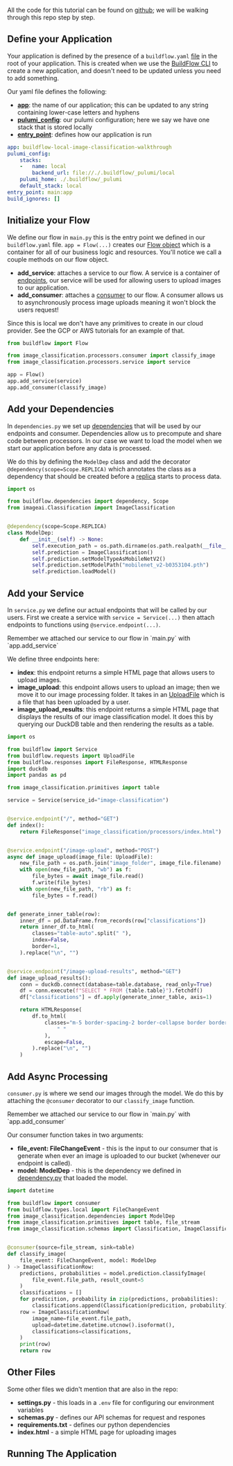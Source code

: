 

All the code for this tutorial can be found on [github](https://github.com/launchflow/buildflow-local-image-classification); we will be walking through this repo step by step.

## Define your Application

Your application is defined by the presence of a `buildflow.yaml` [file](/buildflow/programming-guide/buildflow-yaml) in the root of your application.
This is created when we use the [BuildFlow CLI](/buildflow/reference/cli/init) to create a new application, and doesn't need to be updated unless you need to add something.

Our yaml file defines the following:
- [**app**](/buildflow/programming-guide/buildflow-yaml#app): the name of our application; this can be updated to any string containing lower-case letters and hyphens
- [**pulumi_config**](/buildflow/programming-guide/buildflow-yaml#pulumi-configure): our pulumi configuration; here we say we have one stack that is stored locally
- [**entry_point**](/buildflow/programming-guide/buildflow-yaml#entry-point): defines how our application is run

```yaml
app: buildflow-local-image-classification-walkthrough
pulumi_config:
    stacks:
    -   name: local
        backend_url: file://./.buildflow/_pulumi/local
    pulumi_home: ./.buildflow/_pulumi
    default_stack: local
entry_point: main:app
build_ignores: []
```

## Initialize your Flow

We define our flow in `main.py` this is the entry point we defined in our `buildflow.yaml` file. `app = Flow(...)` creates our [Flow object](/buildflow/programming-guide/flows) which is a container for all of our business logic and resources.
You'll notice we call a couple methods on our flow object.

- **add_service**: attaches a service to our flow. A service is a container of [endpoints](/buildflow/programming-guide/endpoints), our service will be used for allowing users to upload images to our application.
- **add_consumer**: attaches a [consumer](/buildflow/programming-guide/consumers) to our flow. A consumer allows us to asynchronously process image uploads meaning it won't block the users request!

<Tip>
    Since this is local we don't have any primitives to create in our cloud provider. See the GCP or AWS tutorials for an example of that.
</Tip>

```python
from buildflow import Flow

from image_classification.processors.consumer import classify_image
from image_classification.processors.service import service

app = Flow()
app.add_service(service)
app.add_consumer(classify_image)
```

## Add your Dependencies

In `dependencies.py` we set up [dependencies](/buildflow/programming-guide/dependencies) that will be used by our endpoints and consumer. Dependencies allow us to precompute and share code between processors. In our case we want to load the model when we start our application before any data is processed.

We do this by defining the `ModelDep` class and add the decorator `@dependency(scope=Scope.REPLICA)` which annotates the class as a dependency that should be created before a [replica](/buildflow/concepts#replicas) starts to process data.

```python
import os

from buildflow.dependencies import dependency, Scope
from imageai.Classification import ImageClassification


@dependency(scope=Scope.REPLICA)
class ModelDep:
    def __init__(self) -> None:
        self.execution_path = os.path.dirname(os.path.realpath(__file__))
        self.prediction = ImageClassification()
        self.prediction.setModelTypeAsMobileNetV2()
        self.prediction.setModelPath("mobilenet_v2-b0353104.pth")
        self.prediction.loadModel()
```


## Add your Service

In `service.py` we define our actual endpoints that will be called by our users.  First we create a service with `service = Service(...)` then attach endpoints to functions using `@service.endpoint(...)`.

<Tip>
    Remember we attached our service to our flow in `main.py` with `app.add_service`
</Tip>


We define three endpoints here:

- **index**: this endpoint returns a simple HTML page that allows users to upload images.
- **image_upload**: this endpoint allows users to upload an image; then we move it to our image processing folder. It takes in an [UploadFile](/buildflow/programming-guide/endpoints#other-request-types) which is a file that has been uploaded by a user.
- **image_upload_results**: this endpoint returns a simple HTML page that displays the results of our image classification model. It does this by querying our DuckDB table and then rendering the results as a table.

```python
import os

from buildflow import Service
from buildflow.requests import UploadFile
from buildflow.responses import FileResponse, HTMLResponse
import duckdb
import pandas as pd

from image_classification.primitives import table

service = Service(service_id="image-classification")


@service.endpoint("/", method="GET")
def index():
    return FileResponse("image_classification/processors/index.html")


@service.endpoint("/image-upload", method="POST")
async def image_upload(image_file: UploadFile):
    new_file_path = os.path.join("image_folder", image_file.filename)
    with open(new_file_path, "wb") as f:
        file_bytes = await image_file.read()
        f.write(file_bytes)
    with open(new_file_path, "rb") as f:
        file_bytes = f.read()


def generate_inner_table(row):
    inner_df = pd.DataFrame.from_records(row["classifications"])
    return inner_df.to_html(
        classes="table-auto".split(" "),
        index=False,
        border=1,
    ).replace("\n", "")


@service.endpoint("/image-upload-results", method="GET")
def image_upload_results():
    conn = duckdb.connect(database=table.database, read_only=True)
    df = conn.execute(f"SELECT * FROM {table.table}").fetchdf()
    df["classifications"] = df.apply(generate_inner_table, axis=1)

    return HTMLResponse(
        df.to_html(
            classes="m-5 border-spacing-2 border-collapse border border-slate-500 table-auto".split(
                " "
            ),
            escape=False,
        ).replace("\n", "")
    )
```

## Add Async Processing

`consumer.py` is where we send our images through the model. We do this by attaching the `@consumer` decorator to our 
`classify_image` function.

<Tip>
    Remember we attached our service to our flow in `main.py` with `app.add_consumer`
</Tip>

Our consumer function takes in two arguments:
- **file_event: FileChangeEvent** - this is the input to our consumer that is generate when ever an image is uploaded to our bucket (whenever our endpoint is called).
- **model: ModelDep** - this is the dependency we defined in [dependency.py](/buildflow/tutorial#image-classification-dependencies-py) that loaded the model.

```python
import datetime

from buildflow import consumer
from buildflow.types.local import FileChangeEvent
from image_classification.dependencies import ModelDep
from image_classification.primitives import table, file_stream
from image_classification.schemas import Classification, ImageClassificationRow


@consumer(source=file_stream, sink=table)
def classify_image(
    file_event: FileChangeEvent, model: ModelDep
) -> ImageClassificationRow:
    predictions, probabilities = model.prediction.classifyImage(
        file_event.file_path, result_count=5
    )
    classifications = []
    for predicition, probability in zip(predictions, probabilities):
        classifications.append(Classification(predicition, probability))
    row = ImageClassificationRow(
        image_name=file_event.file_path,
        upload=datetime.datetime.utcnow().isoformat(),
        classifications=classifications,
    )
    print(row)
    return row
```

## Other Files

Some other files we didn't mention that are also in the repo:
- **settings.py** - this loads in a `.env` file for configuring our environment variables
- **schemas.py** - defines our API schemas for request and respones
- **requirements.txt** - defines our python dependencies
- **index.html** - a simple HTML page for uploading images


## Running The Application

<Snippet file="local_image_classification.mdx" />